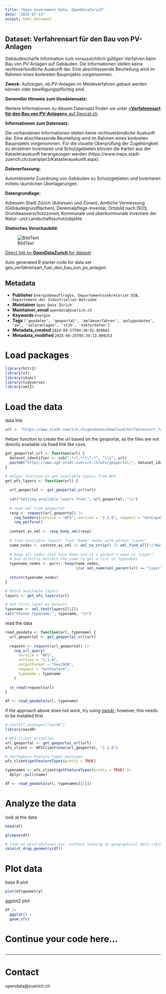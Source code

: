 ```yaml
---
title: "Open Government Data, OpenDataZurich"
date: "2025-07-13"
output: html_document
---
```


## Dataset: Verfahrensart für den Bau von PV-Anlagen

Gebäudescharfe Information zum voraussichtlich gültigen Verfahren beim Bau von PV-Anlagen auf Gebäuden. 
Die Informationen stellen keine rechtsverbindliche Auskunft dar. Eine abschliessende Beurteilung wird im Rahmen eines konkreten Bauprojekts vorgenommen.

**Zweck**: Aufzeigen, ob PV-Anlagen im Meldeverfahren gebaut werden können oder bewilligungspflichtig sind.

**Genereller Hinweis zum Geodatensatz:**


Weitere Informationen zu diesem Datensatz finden sie unter [«**Verfahrensart für den Bau von PV-Anlagen»** auf Geocat.ch](https://www.geocat.ch/geonetwork/srv/ger/catalog.search#/metadata/b2001940-b7a4-40c4-872e-c81832419060).				
			   

**Informationen zum Datensatz:**

Die vorhandenen Informationen stellen keine rechtsverbindliche Auskunft dar. Eine abschliessende Beurteilung wird im Rahmen eines konkreten Bauprojekts vorgenommen.
Für die visuelle Überprüfung der Zugehörigkeit zu einzelnen Inventaren und Schutzgebieten können die Karten aus der Katasterauskunft herangezogen werden (https://www.maps.stadt-zuerich.ch/zueriplan3/Katasterauskunft.aspx).


**Datenerfassung:**

Automatisierte Zuordnung von Gebäuden zu Schutzgebieten und Inventaren mittels räumlichen Überlagerungen.

**Datengrundlage:**

Adressen Stadt Zürich (Adressen und Zonen), Amtliche Vermessung (Gebäudegrundflächen), Denkmalpflege-Inventar, Ortsbild nach ISOS, Grundwasserschutzzonen, Kommunale und überkommunale Inventare der Natur- und Landschaftsschutzobjekte

**Statisches Vorschaubild:**

![BildText](https://www.gis.stadt-zuerich.ch/zueriplan_docs/geocat/b2001940-b7a4-40c4-872e-c81832419060.png)



[Direct link by **OpenDataZurich** for dataset](https://data.stadt-zuerich.ch/dataset/geo_verfahrensart_fuer_den_bau_von_pv_anlagen)

Auto generated R starter code for data set geo_verfahrensart_fuer_den_bau_von_pv_anlagen.

## Metadata

- **Publisher** `Energiebeauftragte, Departementssekretariat DIB, Departement der Industriellen Betriebe`
- **Maintainer** `Open Data Zürich`
- **Maintainer_email** `opendata@zuerich.ch`
- **Keywords** `Energie`
- **Tags** `['geodaten', 'geoportal', 'meldeverfahren', 'polygondaten', 'pv', 'solaranlagen', 'stzh', 'vektordaten']`
- **Metadata_created** `2024-09-27T04:30:42.858682`
- **Metadata_modified** `2025-06-25T05:39:13.000253`


# Load packages

```r
library(httr2)
library(sf)
library(skimr)
library(tidyverse)
library(xml2)
```

# Load the data

data link
```r
url <- "https://www.stadt-zuerich.ch/geodaten/download/Verfahrensart_fuer_den_Bau_von_PV_Anlagen?format=geojson_link"
```


Helper function to create the url based on the geoportal, as the files are not directly available via fixed link like csvs.
```r
get_geoportal_url <- function(url) {
  dataset_identifier <- sub(".*/(.*)\\?.*", "\\1", url)
  paste0("https://www.ogd.stadt-zuerich.ch/wfs/geoportal/", dataset_identifier)
}
```

```r
# Helper function to get available layers from WFS
get_wfs_layers <- function(url) {
  
  url_geoportal <- get_geoportal_url(url)
  
  cat("Getting available layers from:", url_geoportal, "\n")
  
  # read xml from geoportal
  resp <- request(url_geoportal) |> 
    req_headers(service = "WFS", version = "1.1.0", request = "GetCapabilities") |> 
    req_perform()
  
  content_as_xml <- resp_body_xml(resp)
  
  # find available layers: find "Name" nodes with parent "Layer"
  name_nodes <- content_as_xml |> xml_ns_strip() |> xml_find_all("//Name")
  
  # keep all nodes that have Name and it's parent's name is "Layer"
  # and directly extract the name to get a list of typenames
  typename_nodes <- purrr::keep(name_nodes,
                                \(x) xml_name(xml_parent(x)) == "Layer")
  
  return(typename_nodes)
}

# Fetch available layers
layers <- get_wfs_layers(url)

# Set first layer as default
typename <- xml_text(layers[[1]])
cat("Chosen typename:", typename, "\n")
```

read the data
```r
read_geodata <- function(url, typename) {
  url_geoportal <- get_geoportal_url(url)
  
  request <- request(url_geoportal) |>
    req_url_query(
      service = "WFS",
      version = "1.1.0",
      outputFormat = "GeoJSON",
      request = "GetFeature",
      typename = typename
    )
  
  st_read(request$url)
}

df <- read_geodata(url, typename)
```

if the approach above does not work, try using [ows4r](https://eblondel.github.io/ows4R/); however, this needs to be installed first
```r
# install.packages("ows4R")
library(ows4R)

# WFS-Client erstellen
url_geoportal <- get_geoportal_url(url)
wfs_client <- WFSClient$new(url_geoportal, "1.1.0")

# Verfügbare Feature-Typen anzeigen
wfs_client$getFeatureTypes(pretty = TRUE)

typenames <- wfs_client$getFeatureTypes(pretty = TRUE) |> 
  dplyr::pull(name)

df <- read_geodata(url, typenames[[1]])
```

# Analyze the data

look at the data
```r
head(df)
```

```r
glimpse(df)
```

```r
# look at distributions etc. without looking at geographical data (skim cannot deal with geometries)
skim(st_drop_geometry(df))
```

# Plot data

base R plot
```r
plot(df$geometry)
```

ggplot2 plot
```r
df |>
  ggplot() +
  geom_sf()
```

# Continue your code here...

```r

```

------------------------------------------------------------------------

# Contact

opendata@zuerich.ch

